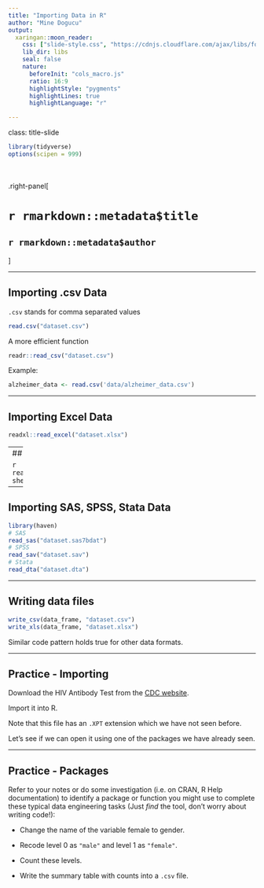 ```yaml
---
title: "Importing Data in R"
author: "Mine Dogucu"
output: 
  xaringan::moon_reader:
    css: ["slide-style.css", "https://cdnjs.cloudflare.com/ajax/libs/font-awesome/5.15.3/css/all.min.css"]
    lib_dir: libs
    seal: false
    nature:
      beforeInit: "cols_macro.js"
      ratio: 16:9
      highlightStyle: "pygments"
      highlightLines: true
      highlightLanguage: "r"

---
```


class: title-slide


```r
library(tidyverse)
options(scipen = 999)
```


<br>
<br>
.right-panel[ 

# `r rmarkdown::metadata$title`
## `r rmarkdown::metadata$author`

]


---

## Importing .csv Data 

`.csv` stands for comma separated values


```r
read.csv("dataset.csv")
```

A more efficient function
```r
readr::read_csv("dataset.csv")
```

Example:
```r
alzheimer_data <- read.csv('data/alzheimer_data.csv')
```

---

## Importing Excel Data

```r
readxl::read_excel("dataset.xlsx")
```



---
## Importing Excel Data

```r
readxl::read_excel("dataset.xlsx", sheet = 2)
```

---

## Importing SAS, SPSS, Stata Data

```r
library(haven)
# SAS
read_sas("dataset.sas7bdat")
# SPSS
read_sav("dataset.sav")
# Stata
read_dta("dataset.dta")
```

---

## Writing data files

```r
write_csv(data_frame, "dataset.csv")
write_xls(data_frame, "dataset.xlsx")
```

Similar code pattern holds true for other data formats.

---

## Practice - Importing

Download the HIV Antibody Test from the [CDC website](https://wwwn.cdc.gov/nchs/nhanes/search/datapage.aspx?Component=Laboratory&CycleBeginYear=2017). 

Import it into R. 

Note that this file has an `.XPT` extension which we have not seen before. 

Let's see if we can open it using one of the packages we have already seen.

---

## Practice - Packages

Refer to your notes or do some investigation (i.e. on CRAN, R Help documentation) to identify a package or function you might use to complete these typical data engineering tasks (Just *find* the tool, don't worry about writing code!):

- Change the name of the variable female to gender.

- Recode level 0 as `"male"` and level 1 as `"female"`.

- Count these levels. 

- Write the summary table with counts into a `.csv` file.